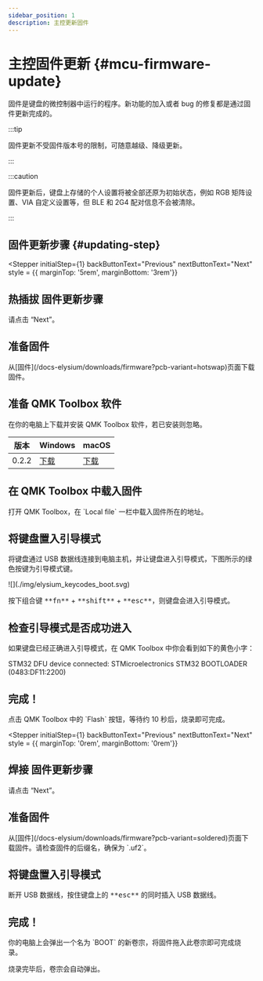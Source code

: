 ```yaml
---
sidebar_position: 1
description: 主控更新固件
---
```



# 主控固件更新  {#mcu-firmware-update}

固件是键盘的微控制器中运行的程序。新功能的加入或者 bug 的修复都是通过固件更新完成的。

:::tip

固件更新不受固件版本号的限制，可随意越级、降级更新。

:::

:::caution

固件更新后，键盘上存储的个人设置将被全部还原为初始状态，例如 RGB 矩阵设置、VIA 自定义设置等，但 BLE 和 2G4 配对信息不会被清除。

:::

## 固件更新步骤 {#updating-step}

<Tabs queryString="pcb-variant">
  <TabItem value="hotswap" label="热插拔" default>

 <Stepper
  initialStep={1}
  backButtonText="Previous"
  nextButtonText="Next"
  style = {{  marginTop: '5rem', marginBottom: '3rem'}}
>
  <Step>
    <h2>热插拔 固件更新步骤</h2>
    <p>请点击 “Next”。</p>
  </Step>
  <Step>
    <h2>准备固件</h2>
    从[固件](/docs-elysium/downloads/firmware?pcb-variant=hotswap)页面下载固件。
  </Step>
  <Step>
    <h2>准备 QMK Toolbox 软件</h2>
     在你的电脑上下载并安装 QMK Toolbox 软件，若已安装则忽略。

| 版本 | <Icon icon="fa-brands fa-windows" /> Windows | <Icon icon="fa-brands fa-apple" /> macOS |
| --- | --- | --- |
| 0.2.2 | <Icon icon="fa-solid fa-circle-down" />[下载](https://cdn.shopify.com/s/files/1/0444/8259/2928/files/qmk_toolbox.exe) | <Icon icon="fa-solid fa-circle-down" />[下载](https://cdn.shopify.com/s/files/1/0444/8259/2928/files/QMK.Toolbox.pkg) |
  </Step>
  <Step>
    <h2>在 QMK Toolbox 中载入固件</h2>
    <p>打开 QMK Toolbox，在 `Local file` 一栏中载入固件所在的地址。</p>
  </Step>
    <Step>
    <h2>将键盘置入引导模式</h2>
    <p>将键盘通过 USB 数据线连接到电脑主机，并让键盘进入引导模式，下图所示的绿色按键为引导模式键。</p>
    ![](./img/elysium_keycodes_boot.svg)
    <p>按下组合键 <kbd>**fn**</kbd> + <kbd>**shift**</kbd> + <kbd>**esc**</kbd>，则键盘会进入引导模式。</p>
  </Step>
  <Step>
  <h2>检查引导模式是否成功进入</h2>
  <p>如果键盘已经正确进入引导模式，在 QMK Toolbox 中你会看到如下的黄色小字：</p>
  <p className="special-text"> STM32 DFU device connected: STMicroelectronics STM32  BOOTLOADER (0483:DF11:2200) </p>
  </Step>
    <Step>
  <h2>完成！</h2>
  <p>点击 QMK Toolbox 中的 `Flash` 按钮，等待约 10 秒后，烧录即可完成。</p>
  </Step>
  
</Stepper>

  </TabItem>
  <TabItem value="soldered" label="焊接">
    
  <Stepper
  initialStep={1}
  backButtonText="Previous"
  nextButtonText="Next"
  style = {{  marginTop: '0rem', marginBottom: '0rem'}}
  >
  <Step>
    <h2>焊接 固件更新步骤</h2>
    <p>请点击 “Next”。</p>
  </Step>
  <Step>
    <h2>准备固件</h2>
    <p>从[固件](/docs-elysium/downloads/firmware?pcb-variant=soldered)页面下载固件。请检查固件的后缀名，确保为 `.uf2`。</p>
  </Step>
    <Step>
    <h2>将键盘置入引导模式</h2>
    <p>断开 USB 数据线，按住键盘上的 <kbd>**esc**</kbd> 的同时插入 USB 数据线。</p>
  </Step>
      <Step>
    <h2>完成！</h2>
    <p>你的电脑上会弹出一个名为 `BOOT` 的新卷宗，将固件拖入此卷宗即可完成烧录。</p>
    <p>烧录完毕后，卷宗会自动弹出。</p>
  </Step>
  
</Stepper>

  </TabItem>
</Tabs>